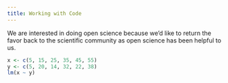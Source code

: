```yaml
---
title: Working with Code
---
```


We are interested in doing open science because we'd like to return the favor back to the scientific community as open science has been helpful to us.

```r
x <- c(5, 15, 25, 35, 45, 55)
y <- c(5, 20, 14, 32, 22, 38)
lm(x ~ y)
```


